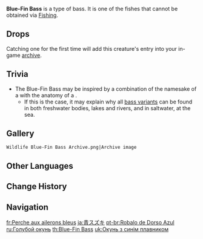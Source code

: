 {{Wildlife Infobox
|type     = Wildlife
|image    = Wildlife Blue-Fin Bass Icon.png
|family   = Fish
|group    = Bass
|location = 
|description = A type of fish commonly found in bodies of water everywhere. Their meat is sumptuous, making them an important resource for fish-related gourmet dishes in Teyvat.<br>Blue-Fin Basses have softer flesh than those of their black-backed cousins, which is very welcome amongst those who prefer delicate tastes.
}}
'''Blue-Fin Bass''' is a type of bass. It is one of the fishes that cannot be obtained via [[Fishing]].

==Drops==
{{Card|Fish|1}}

Catching one for the first time will add this creature's entry into your in-game [[archive]].

==Trivia==
*The Blue-Fin Bass may be inspired by a combination of the namesake of a {{w|Atlantic bluefin tuna|bluefin tuna}} with the anatomy of a {{w|Bass (fish)|bass}}.
**If this is the case, it may explain why all [[Bass|bass variants]] can be found in both freshwater bodies, lakes and rivers, and in saltwater, at the sea.

==Gallery==
<gallery>
 Wildlife Blue-Fin Bass Archive.png|Archive image
</gallery>

==Other Languages==
{{Other Languages
|en      = Blue-Fin Bass
|zhs     = 蓝鳍鲈鱼
|zhs_rm  = Lánqí Lúyú
|zht     = 藍鰭鱸魚
|zht_rm  = Lánqí Lúyú
|zh_tl   = Blue-Finned Bass
|ja      = 青スズキ
|ja_rm   = Ao Suzuki{{Assumed}}
|ja_tl   = Blue Bass
|ko      = 파랑 농{{tt|어|魚}}
|ko_rm   = Parang Nong-eo
|ko_tl   = Blue Bass
|es      = Perca de lomo azul
|es_tl   = Blue-Backed Bass
|fr      = Perche aux ailerons bleus
|fr_tl   = Blue-Finned Bass
|ru      = Голубой окунь
|ru_tl   = Blue Bass
|th      = Blue-fin Bass
|vi      = Cá Chép Xanh
|vi_tl   = Blue Carp
|de      = Blauflossenbarsch
|de_tl   = Blue-Fin Bass
|id      = Blue-Fin Bass
|pt      = Robalo de Dorso Azul
|pt_tl   = Blue-Backed Bass
|tr      = Mavi Yüzgeçli Levrek
|tr_tl   = Blue-Fin Bass
|it      = Spigola pinna blu
|it_tl   = 
}}

==Change History==
{{Change History|1.0}}

==Navigation==
{{Wildlife Navbox}}

[[fr:Perche aux ailerons bleus]]
[[ja:青スズキ]]
[[pt-br:Robalo de Dorso Azul]]
[[ru:Голубой окунь]]
[[th:Blue-Fin Bass]]
[[uk:Окунь з синім плавником]]